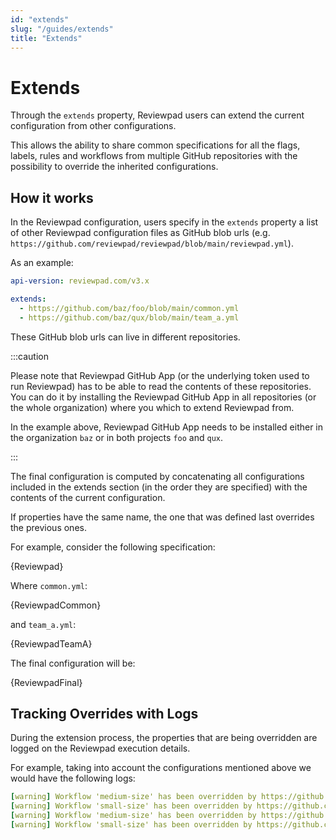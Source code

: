 ---
id: "extends"
slug: "/guides/extends"
title: "Extends"
---


# Extends

Through the `extends` property, Reviewpad users can extend the current configuration from other configurations.

This allows the ability to share common specifications for all the flags, labels, rules and workflows
from multiple GitHub repositories with the possibility to override the inherited configurations.


## How it works

In the Reviewpad configuration, users specify in the `extends` property
a list of other Reviewpad configuration files as GitHub blob urls (e.g. `https://github.com/reviewpad/reviewpad/blob/main/reviewpad.yml`).

As an example:
```yml
api-version: reviewpad.com/v3.x

extends:
  - https://github.com/baz/foo/blob/main/common.yml
  - https://github.com/baz/qux/blob/main/team_a.yml
```

These GitHub blob urls can live in different repositories.

:::caution

Please note that Reviewpad GitHub App (or the underlying token used to run Reviewpad) has to be able to read the contents of these repositories.
You can do it by installing the Reviewpad GitHub App in all repositories (or the whole organization) where you which to extend Reviewpad from.

In the example above, Reviewpad GitHub App needs to be installed either in the organization `baz` or in both projects `foo` and `qux`.

:::

The final configuration is computed by concatenating all configurations included in the extends section
(in the order they are specified) with the contents of the current configuration.

If properties have the same name, the one that was defined last overrides the previous ones.

For example, consider the following specification:

<CodeBlock language="yml" title="reviewpad.yml">{Reviewpad}</CodeBlock>

Where `common.yml`:

<CodeBlock language="yml" title="common.yml">{ReviewpadCommon}</CodeBlock>

and `team_a.yml`:

<CodeBlock language="yml" title="team_a.yml">{ReviewpadTeamA}</CodeBlock>

The final configuration will be:

<CodeBlock language="yml" title="reviewpad.yml">{ReviewpadFinal}</CodeBlock>

## Tracking Overrides with Logs

During the extension process, the properties that are being overridden are logged on the Reviewpad execution details.

For example, taking into account the configurations mentioned above we would have the following logs:
```yaml
[warning] Workflow 'medium-size' has been overridden by https://github.com/baz/foo/blob/main/common.yml
[warning] Workflow 'small-size' has been overridden by https://github.com/baz/foo/blob/main/common.yml
[warning] Workflow 'medium-size' has been overridden by https://github.com/baz/qux/blob/main/team_a.yml
[warning] Workflow 'small-size' has been overridden by https://github.com/baz/qux/blob/main/team_a.yml
```

